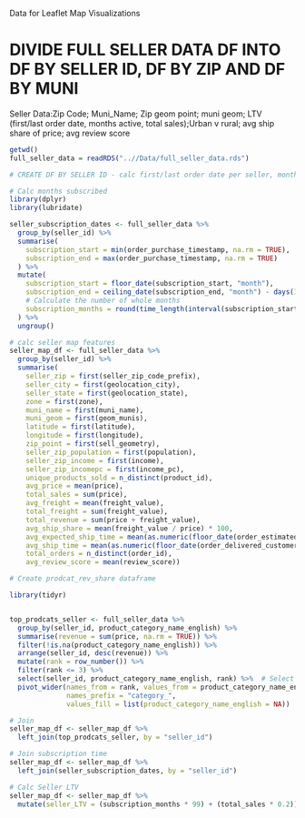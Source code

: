 Data for Leaflet Map Visualizations

# DIVIDE FULL SELLER DATA DF INTO DF BY SELLER ID, DF BY ZIP AND DF BY MUNI
  Seller Data:Zip Code; Muni_Name; Zip geom point; muni geom; LTV (first/last order date, months active, total sales);Urban v rural; avg ship share of price; avg review score

```r
getwd()
full_seller_data = readRDS("..//Data/full_seller_data.rds")
```

```r
# CREATE DF BY SELLER ID - calc first/last order date per seller, months active)

# Calc months subscribed
library(dplyr)
library(lubridate)

seller_subscription_dates <- full_seller_data %>%
  group_by(seller_id) %>%
  summarise(
    subscription_start = min(order_purchase_timestamp, na.rm = TRUE),
    subscription_end = max(order_purchase_timestamp, na.rm = TRUE)
  ) %>%
  mutate(
    subscription_start = floor_date(subscription_start, "month"),
    subscription_end = ceiling_date(subscription_end, "month") - days(1),
    # Calculate the number of whole months
    subscription_months = round(time_length(interval(subscription_start, subscription_end), "months"))
  ) %>%
  ungroup()

```

```r
# calc seller map features
seller_map_df <- full_seller_data %>%
  group_by(seller_id) %>%
  summarise(
    seller_zip = first(seller_zip_code_prefix),
    seller_city = first(geolocation_city),
    seller_state = first(geolocation_state),
    zone = first(zone),
    muni_name = first(muni_name),
    muni_geom = first(geom_munis),
    latitude = first(latitude),
    longitude = first(longitude),
    zip_point = first(sell_geometry),
    seller_zip_population = first(population),
    seller_zip_income = first(income),
    seller_zip_incomepc = first(income_pc),
    unique_products_sold = n_distinct(product_id),
    avg_price = mean(price),
    total_sales = sum(price),
    avg_freight = mean(freight_value),
    total_freight = sum(freight_value),
    total_revenue = sum(price + freight_value),
    avg_ship_share = mean(freight_value / price) * 100,
    avg_expected_ship_time = mean(as.numeric(floor_date(order_estimated_delivery_date, "day") - floor_date(order_purchase_timestamp, "day"))),
    avg_ship_time = mean(as.numeric(floor_date(order_delivered_customer_date, "day") - floor_date(order_purchase_timestamp, "day"))),
    total_orders = n_distinct(order_id),
    avg_review_score = mean(review_score))

# Create prodcat_rev_share dataframe

library(tidyr)


top_prodcats_seller <- full_seller_data %>%
  group_by(seller_id, product_category_name_english) %>%
  summarise(revenue = sum(price, na.rm = TRUE)) %>%
  filter(!is.na(product_category_name_english)) %>%
  arrange(seller_id, desc(revenue)) %>%
  mutate(rank = row_number()) %>%
  filter(rank <= 3) %>%
  select(seller_id, product_category_name_english, rank) %>%  # Select only necessary columns
  pivot_wider(names_from = rank, values_from = product_category_name_english,
              names_prefix = "category_",
              values_fill = list(product_category_name_english = NA))

# Join
seller_map_df <- seller_map_df %>%
  left_join(top_prodcats_seller, by = "seller_id")

# Join subscription time
seller_map_df <- seller_map_df %>%
  left_join(seller_subscription_dates, by = "seller_id")

# Calc Seller LTV
seller_map_df <- seller_map_df %>%
  mutate(seller_LTV = (subscription_months * 99) + (total_sales * 0.2))

```


```r

```

